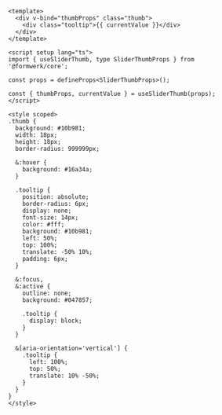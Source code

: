 ```vue
<template>
  <div v-bind="thumbProps" class="thumb">
    <div class="tooltip">{{ currentValue }}</div>
  </div>
</template>

<script setup lang="ts">
import { useSliderThumb, type SliderThumbProps } from '@formwerk/core';

const props = defineProps<SliderThumbProps>();

const { thumbProps, currentValue } = useSliderThumb(props);
</script>

<style scoped>
.thumb {
  background: #10b981;
  width: 18px;
  height: 18px;
  border-radius: 999999px;

  &:hover {
    background: #16a34a;
  }

  .tooltip {
    position: absolute;
    border-radius: 6px;
    display: none;
    font-size: 14px;
    color: #fff;
    background: #10b981;
    left: 50%;
    top: 100%;
    translate: -50% 10%;
    padding: 6px;
  }

  &:focus,
  &:active {
    outline: none;
    background: #047857;

    .tooltip {
      display: block;
    }
  }

  &[aria-orientation='vertical'] {
    .tooltip {
      left: 100%;
      top: 50%;
      translate: 10% -50%;
    }
  }
}
</style>
```
